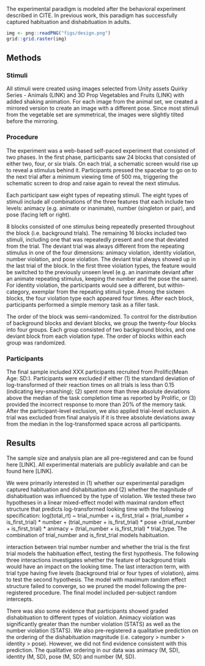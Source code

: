 The experimental paradigm is modeled after the behavioral experiment described in CITE. In previous work, this paradigm has successfully captured habituation and dishabituation in adults.  


```r
img <- png::readPNG("figs/design.png")
grid::grid.raster(img)
```

## Methods

### Stimuli

All stimuli were created using images selected from Unity assets Quirky Series - Animals (LINK) and 3D Prop Vegetables and Fruits (LINK) with added shaking animation. For each image from the animal set, we created a mirrored version to create an image with a different pose. Since most stimuli from the vegetable set are symmetrical, the images were slightly tilted before the mirroring. 


### Procedure 

The experiment was a web-based self-paced experiment that consisted of two phases. In the first phase, participants saw 24 blocks that consisted of either two, four, or six trials. On each trial, a schematic screen would rise up to reveal a stimulus behind it. Participants pressed the spacebar to go on to the next trial after a minimum viewing time of 500 ms, triggering the schematic screen to drop and raise again to reveal the next stimulus. 

Each participant saw eight types of repeating stimuli. The eight types of stimuli include all combinations of the three features that each include two levels: animacy (e.g. animate or inanimate), number (singleton or pair), and pose (facing left or right). 

8 blocks consisted of one stimulus being repeatedly presented throughout the block (i.e. background trials). The remaining 16 blocks included two stimuli, including one that was repeatedly present and one that deviated from the trial. The deviant trial was always different from the repeating stimulus in one of the four dimensions: animacy violation, identity violation, number violation, and pose violation. The deviant trial always showed up in the last trial of the block. In the first three violation types, the feature would be switched to the previously unseen level (e.g. an inanimate deviant after an animate repeating stimulus, keeping the number and the pose the same). For identity violation, the participants would see a different, but within-category, exemplar from the repeating stimuli type. Among the sixteen blocks, the four violation type each appeared four times. After each block, participants performed a simple memory task as a filler task. 

The order of the block was semi-randomized. To control for the distribution of background blocks and deviant blocks, we group the twenty-four blocks into four groups. Each group consisted of two background blocks, and one deviant block from each violation type. The order of blocks within each group was randomized.


### Participants 

The final sample included XXX participants recruited from Prolific(Mean Age: SD:). Participants were excluded if either (1) the standard deviation of log-transformed of their reaction times on all trials is less than 0.15 (indicating key-smashing); (2) spent more than three absolute deviations above the median of the task completion time as reported by Prolific, or (3) provided the incorrect response to more than 20% of the memory task. After the participant-level exclusion, we also applied trial-level exclusion. A trial was excluded from final analysis if it is three absolute deviations away from the median in the log-transformed space across all participants. 

## Results

The sample size and analysis plan are all pre-registered and can be found here [LINK]. All experimental materials are publicly available and can be found here [LINK].

We were primarily interested in (1) whether our experimental paradigm captured habituation and dishabituation and (2) whether the magnitude of dishabituation was influenced by the type of violation.  We tested these two hypotheses in a linear mixed-effect model with maximal random effect structure that predicts log-transformed looking time with the following specification:  log(total_rt) ~ trial_number +  is_first_trial +  (trial_number + is_first_trial) * number + (trial_number + is_first_trial) * pose +(trial_number + is_first_trial) * animacy + (trial_number + is_first_trial) * trial_type. The combination of trial_number and is_first_trial models habituation. 


 interaction between trial number number and whether the trial is the first trial models the habituation effect, testing the first hypothesis. The following three interactions investigates whether the feature of background trials would have an impact on the looking time. The last interaction term, with trial type having five levels (background trial or four types of violation), aims to test the second hypothesis. The model with maximum random effect structure failed to converge, so we pruned the model following the pre-registered procedure. The final model included per-subject random intercepts.

There was also some evidence that participants showed graded dishabituation to different types of violation. Animacy violation was significantly greater than the number violation (STATS) as well as the number violation (STATS). We also pre-registered a qualitative prediction on the ordering of the dishabituation magnitude (i.e. category > number > identity > pose). However, we did not find evidence consistent with this prediction. The qualitative ordering in our data was animacy (M, SD), identity (M, SD), pose (M, SD) and number (M, SD). 




